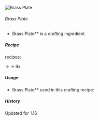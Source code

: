 ![Brass Plate](/mods/techreborn/brass_plate.png)

###### Brass Plate


- Brass Plate** is a crafting ingredient.

##### Recipe

<Mcitem id="techreborn:compressor"/> recipes:

<Mcitem id="techreborn:brass_ingot"/> -\>
<Mcitem id="techreborn:brass_plate"/>
<Mcitem id="techreborn:brass_storage_block"/> -\> 9x
<Mcitem id="techreborn:brass_plate"/>

##### Usage

- Brass Plate** used in this crafting recipe:

<Recipe recipe=" input techreborn:brass_plate techreborn:extractor
techreborn:brass_plate input techreborn:electronic_circuit
techreborn:basic_machine_frame techreborn:electronic_circuit input
techreborn:brass_plate minecraft:piston techreborn:brass_plate output
techreborn:wire_mill "/>

##### History

Updated for 1.16
